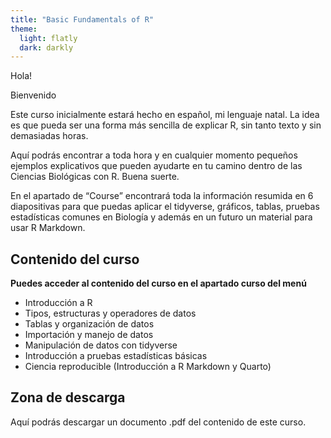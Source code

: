 ```yaml
---
title: "Basic Fundamentals of R"
theme:
  light: flatly
  dark: darkly
---
```


Hola!

Bienvenido

Este curso inicialmente estará hecho en español, mi lenguaje natal. La idea es que pueda ser una forma más sencilla de explicar R, sin tanto texto y sin demasiadas horas.

Aquí podrás encontrar a toda hora y en cualquier momento pequeños ejemplos explicativos que pueden ayudarte en tu camino dentro de las Ciencias Biológicas con R. Buena suerte.

En el apartado de "Course" encontrará toda la información resumida en 6 diapositivas para que puedas aplicar el tidyverse, gráficos, tablas, pruebas estadísticas comunes en Biología y además en un futuro un material para usar R Markdown.

## Contenido del curso {.scrollable}

**Puedes acceder al contenido del curso en el apartado curso del menú**

-   Introducción a R
-   Tipos, estructuras y operadores de datos
-   Tablas y organización de datos
-   Importación y manejo de datos
-   Manipulación de datos con tidyverse
-   Introducción a pruebas estadísticas básicas
-   Ciencia reproducible (Introducción a R Markdown y Quarto)

## Zona de descarga {.smaller}

Aquí podrás descargar un documento .pdf del contenido de este curso.

